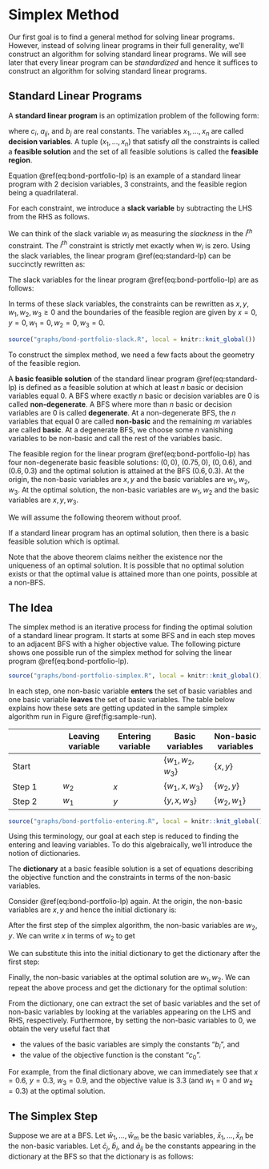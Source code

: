 # Simplex Method

Our first goal is to find a general method for solving linear programs.
However, instead of solving linear programs in their full generality, we'll construct an algorithm for solving standard linear programs.
We will see later that every linear program can be *standardized* and hence it suffices to construct an algorithm for solving standard linear programs.

## Standard Linear Programs


::: {.definition}

A **standard linear program** is an optimization problem of the following form:

\begin{equation}
  \begin{array}{lrrrrrrrrr}
    \mbox{maximize: } & c_0 & + & c_1 x_1 & + & \dots & + & c_n x_n & \\
    \mbox{subject to: } 
      & & & a_{11} x_1 & + & \dots & + & a_{1n} x_n & \leq & b_1 \\
      & & & a_{21} x_1 & + & \dots & + & a_{2n} x_n & \leq & b_2 \\
      & & & & & \vdots &  \\
      & & & a_{m1} x_1 & + & \dots & + & a_{mn} x_n & \leq & b_m \\
      & & & x_1, & x_2, & \dots &, & x_n & \geq & 0
  \end{array} 
  (\#eq:standard-lp)
\end{equation}
where $c_i$, $a_{ij}$, and $b_j$ are real constants. The variables $x_1, \dots, x_n$ are called **decision variables**. A tuple $(x_1, \dots, x_n)$ that satisfy *all* the constraints is called a **feasible solution** and the set of all feasible solutions is called the **feasible region**. 

:::

::: {.example}

Equation \@ref(eq:bond-portfolio-lp) is an example of a standard linear program with 2 decision variables, 3 constraints, and the feasible region being a quadrilateral. 

:::

::: {.definition}

For each constraint, we introduce a **slack variable** by subtracting the LHS from the RHS as follows.

\begin{equation}
  \begin{array}{lrrrrrrrrr}
      w_1 & = & b_1 & - & a_{11} x_1 & - & \dots & - & a_{1n} x_n \\
      w_2 & = & b_2 & - & a_{21} x_1 & - & \dots & - & a_{2n} x_n \\
      & & & & & \vdots &  \\
      w_m & = & b_m & - & a_{m1} x_1 & - & \dots & - & a_{mn} x_n 
  \end{array} 
  (\#eq:slack-variables-def)
\end{equation}

:::

We can think of the slack variable $w_i$ as measuring the *slackness* in the $i^{th}$ constraint. The $i^{th}$ constraint is strictly met exactly when $w_i$ is zero. Using the slack variables, the linear program \@ref(eq:standard-lp) can be succinctly rewritten as:

\begin{equation}
  w_1, \dots, w_m, x_1, \dots, x_n \geq 0.
\end{equation}

::: {.example}

The slack variables for the linear program \@ref(eq:bond-portfolio-lp) are as follows:

\begin{equation}
  \begin{array}{rlllllll}
  w_1 & = & 3.6 & - & 3x & - & 6y \\
  w_2 & = & 1.5 & - & 2x & - & y \\
  w_3 & = & 1 & - & x & - & y.
  \end{array}
\end{equation}

In terms of these slack variables, the constraints can be rewritten as $x, y, w_1, w_2, w_3 \ge 0$ and the boundaries of the feasible region are given by $x = 0, y = 0, w_1 = 0, w_2 = 0, w_3 = 0$.


```r

source("graphs/bond-portfolio-slack.R", local = knitr::knit_global())

```

:::

To construct the simplex method, we need a few facts about the geometry of the feasible region.

::: {.definition}
A **basic feasible solution** of the standard linear program \@ref(eq:standard-lp) is defined as a feasible solution at which at least $n$ basic or decision variables equal 0. A BFS where exactly $n$ basic or decision variables are 0 is called **non-degenerate**. A BFS where more than $n$ basic or decision variables are 0 is called **degenerate**. At a non-degenerate BFS, the $n$ variables that equal 0 are called **non-basic** and the remaining $m$ variables are called **basic**.
At a degenerate BFS, we choose some $n$ vanishing variables to be non-basic and call the rest of the variables basic. 
:::


::: {.example}

The feasible region for the linear program \@ref(eq:bond-portfolio-lp) has four non-degenerate basic feasible solutions: $(0,0)$, $(0.75, 0)$, $(0, 0.6)$, and $(0.6, 0.3)$ and the optimal solution is attained at the BFS $(0.6, 0.3)$. At the origin, the non-basic variables are $x, y$ and the basic variables are $w_1, w_2, w_3$. At the optimal solution, the non-basic variables are $w_1, w_2$ and the basic variables are $x, y, w_3$.

:::

We will assume the following theorem without proof.

::: {.theorem}

If a standard linear program has an optimal solution, then there is a basic feasible solution which is optimal. 

:::

Note that the above theorem claims neither the existence nor the uniqueness of an optimal solution. It is possible that no optimal solution exists or that the optimal value is attained more than one points, possible at a non-BFS. 

## The Idea

The simplex method is an iterative process for finding the optimal solution of a standard linear program. It starts at some BFS and in each step moves to an adjacent BFS with a higher objective value. The following picture shows one possible run of the simplex method for solving the linear program \@ref(eq:bond-portfolio-lp).

```r

source("graphs/bond-portfolio-simplex.R", local = knitr::knit_global())

```

In each step, one non-basic variable **enters** the set of basic variables and one basic variable **leaves** the set of basic variables. The table below explains how these sets are getting updated in the sample simplex algorithm run in Figure \@ref(fig:sample-run).

|  | Leaving variable | Entering variable | Basic variables | Non-basic variables |
| - | - | - | - | - |
| Start |  |  | $\{w_1, w_2, w_3\}$ | $\{x, y\}$ |
| Step 1 | $w_2$ | $x$ | $\{w_1, x, w_3\}$ |$\{w_2, y\}$ | 
| Step 2 | $w_1$ | $y$ | $\{y, x, w_3\}$ |$\{w_2, w_1\}$ | 

```r

source("graphs/bond-portfolio-entering.R", local = knitr::knit_global())

```

Using this terminology, our goal at each step is reduced to finding the entering and leaving variables. 
To do this algebraically, we'll introduce the notion of dictionaries. 

::: {.definition}

The **dictionary** at a basic feasible solution is a set of equations describing the objective function and the constraints in terms of the non-basic variables. 

:::

::: {.example #dictionaries}

Consider \@ref(eq:bond-portfolio-lp) again. At the origin, the non-basic variables are $x, y$ and hence the initial dictionary is:
\begin{equation}
  \begin{array}{rlrrrrr}
  \mbox{objective} & = & 0 & + & 4x & + & 3y \\
  w_1 & = & 3.6 & - & 3x & - & 6y \\
  w_2 & = & 1.5 & - & 2x & - & y \\
  w_3 & = & 1 & - & x & - & y.
  \end{array}
  (\#eq:example-dictionary-1)
\end{equation}

After the first step of the simplex algorithm, the non-basic variables are $w_2, y$. We can write $x$ in terms of $w_2$ to get 

\begin{equation}
  x = 0.75 - 0.5 w_2 - 0.5 y
\end{equation}

We can substitute this into the initial dictionary to get the dictionary after the first step: 

\begin{equation}
  \begin{array}{rlrrrrr}
  \mbox{objective} & = & 3 & + & (-2)w_2 & + & y \\
  w_1 & = & 1.35 & - & (-1.5) w_2 & - & 4.5y \\
  x & = & 0.75 & - & 0.5 w_2 & - & 0.5y \\
  w_3 & = & 0.25 & - & (-0.5) w_2 & - & 0.5y.
  \end{array}
  (\#eq:example-dictionary-2)
\end{equation}

Finally, the non-basic variables at the optimal solution are $w_1, w_2$. 
We can repeat the above process and get the dictionary for the optimal solution:

\begin{equation}
  \begin{array}{rlrrrrr}
  \mbox{objective} & = & 3.3 & + & (-5/3)w_2 & + & (-2/9)w_1 \\
  y & = & 0.3 & - & (-1/3) w_2 & - & 2/9 w_1 \\
  x & = & 0.6 & - & 2/3 w_2 & - & (-1/9) w_1 \\
  w_3 & = & 0.1 & - & (-1/3) w_2 & - & (-1/9) w_1.
  \end{array}
  (\#eq:example-dictionary-3)
\end{equation}

:::


::: {.remark} 

From the dictionary, one can extract the set of basic variables and the set of non-basic variables by looking at the variables appearing on the LHS and RHS, respectively. Furthermore, by setting the non-basic variables to 0, we obtain the very useful fact that 

- the values of the basic variables are simply the constants "$b_i$", and 
- the value of the objective function is the constant "$c_0$".

For example, from the final dictionary above, we can immediately see that $x = 0.6$, $y = 0.3$, $w_3 = 0.9$, and the objective value is $3.3%$ (and $w_1 = 0$ and $w_2 = 0.3$) at the optimal solution.

:::

## The Simplex Step

Suppose we are at a BFS. Let $\bar{w}_1, \dots, \bar{w}_m$ be the basic variables, $\bar{x}_1, \dots, \bar{x}_n$ be the non-basic variables. Let $\bar{c}_j$, $\bar{b}_i$, and $\bar{a}_{ij}$ be the constants appearing in the dictionary at the BFS so that the dictionary is as follows:

\begin{equation}
  \begin{array}{rrrrrrrrrr}
  \mbox{objective} & = & \bar{c}_0 & + & \bar{c}_1\bar{x}_1 & + & \dots & + & \bar{c}_n\bar{x}_n \\
      \bar{w}_1 & = & \bar{b}_1 & - & \bar{a}_{11} \bar{x}_1 & - & \dots & - & \bar{a}_{1n} \bar{x}_n \\
      \bar{w}_2 & = & \bar{b}_2 & - & \bar{a}_{21} \bar{x}_1 & - & \dots & - & \bar{a}_{2n} \bar{x}_n \\
      & & & & & \vdots &  \\
      \bar{w}_m & = & \bar{b}_m & - & \bar{a}_{m1} \bar{x}_1 & - & \dots & - & \bar{a}_{mn} \bar{x}_n 
  \end{array} 
  (\#eq:standard-dictionary)
\end{equation}
